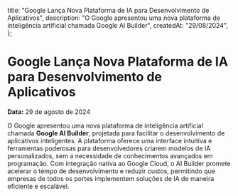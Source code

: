   title: "Google Lança Nova Plataforma de IA para Desenvolvimento de Aplicativos",
  description:
    "O Google apresentou uma nova plataforma de inteligência artificial chamada Google AI Builder",
  createdAt: "29/08/2024",
};

# Google Lança Nova Plataforma de IA para Desenvolvimento de Aplicativos

**Data:** 29 de agosto de 2024

O Google apresentou uma nova plataforma de inteligência artificial chamada **Google AI Builder**, projetada para facilitar o desenvolvimento de aplicativos inteligentes. A plataforma oferece uma interface intuitiva e ferramentas poderosas para desenvolvedores criarem modelos de IA personalizados, sem a necessidade de conhecimentos avançados em programação. Com integração nativa ao Google Cloud, o AI Builder promete acelerar o tempo de desenvolvimento e reduzir custos, permitindo que empresas de todos os portes implementem soluções de IA de maneira eficiente e escalável.
